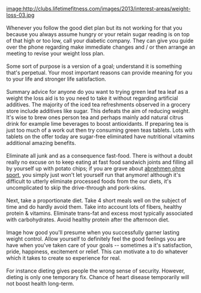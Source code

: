 [[image:http://clubs.lifetimefitness.com/images/2013/interest-areas/weight-loss-03.jpg]]<br><br>Whenever you follow the good diet plan but its not working for that you because you always assume hungry or your retain sugar reading is on top of that high or too low, call your diabetic company. They can give you guide over the phone regarding make immediate changes and / or then arrange an meeting to revise your weight loss plan.<br><br>Some sort of purpose is a version of a goal; understand it is something that's perpetual. Your most important reasons can provide meaning for you to your life and stronger life satisfaction.<br><br>Summary advice for anyone do you want to trying green leaf tea leaf as a weight the loss aid is to you need to take it without regarding artificial additives. The majority of the iced tea refreshments observed in a grocery store include additives like sugar. This defeats the aim of reducing weight. It's wise to brew ones person tea and perhaps mainly add natural citrus drink for example lime beverages to boost antioxidants. If preparing tea is just too much of a work out then try consuming green teas tablets. Lots with tablets on the offer today are sugar-free eliminated have nutritional vitamins additional amazing benefits.<br><br>Eliminate all junk and as a consequence fast-food. There is without a doubt really no excuse on to keep eating at fast food sandwich joints and filling all by yourself up with potato chips; if you are grave about [http://www.newvisions.ch/groups/bauchfett-weg-mit-almased/ abnehmen ohne sport], you simply just won't let yourself run that anymore! although it's difficult to utterly eliminate processed foods from the our diets, it's uncomplicated to skip the drive-through and pork-skins.<br><br> Next, take a proportionate diet. Take 4 short meals well on the subject of time and do hardly avoid them. Take into account lots of fibers, healthy protein & vitamins. Eliminate trans-fat and excess most typically associated with carbohydrates. Avoid healthy protein after the afternoon diet.<br><br>Image how good you'll presume when you successfully garner lasting weight control. Allow yourself to definitely feel the good feelings you are have when you've taken care of your goals -- sometimes a it's satisfaction, pride, happiness, excitement or relief. This can motivate a to do whatever which it takes to create so experience for real.<br><br>For instance dieting gives people the wrong sense of security. However, dieting is only one temporary fix. Chance of heart disease temporarily will not boost health long-term.